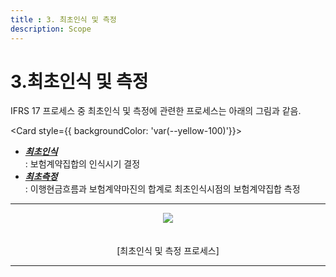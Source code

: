 ```yaml
---
title : 3. 최초인식 및 측정
description: Scope
---
```



# 3.최초인식 및 측정

IFRS 17 프로세스 중 최초인식 및 측정에 관련한 프로세스는 아래의 그림과 같음.

<Card  style={{ backgroundColor: 'var(--yellow-100)'}}>
* [_**최초인식**_](/ifrs/03/3-1#)\
  : 보험계약집합의 인식시기 결정 &#x20;
* [_**최초측정**_](ifrs/03/3-2#)\
  : 이행현금흐름과 보험계약마진의 합계로 최초인식시점의 보험계약집합 측정&#x20;
</Card>

---

<center><Image src="/ifrs/pic3-1.png" width={700} /></center>
<br></br>
<center> [최초인식 및 측정 프로세스] </center>

---
